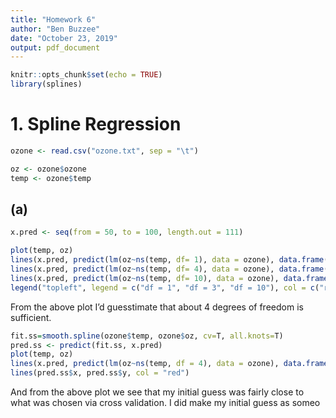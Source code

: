 ```yaml
---
title: "Homework 6"
author: "Ben Buzzee"
date: "October 23, 2019"
output: pdf_document
---
```


```r
knitr::opts_chunk$set(echo = TRUE)
library(splines)
```



# 1. Spline Regression

```r
ozone <- read.csv("ozone.txt", sep = "\t")

oz <- ozone$ozone
temp <- ozone$temp
```

## (a)
```r
x.pred <- seq(from = 50, to = 100, length.out = 111)

plot(temp, oz)           
lines(x.pred, predict(lm(oz~ns(temp, df= 1), data = ozone), data.frame(temp= x.pred)), col='red', lwd=1)
lines(x.pred, predict(lm(oz~ns(temp, df= 4), data = ozone), data.frame(temp= x.pred)), col='blue', lwd=1, lty = 2)
lines(x.pred, predict(lm(oz~ns(temp, df= 10), data = ozone), data.frame(temp= x.pred)), col='purple', lwd=1, lty = 3)
legend("topleft", legend = c("df = 1", "df = 3", "df = 10"), col = c("red", "blue", "purple"), lty = 1:3)
```

From the above plot I'd guesstimate that about 4 degrees of freedom is sufficient.

```r
fit.ss=smooth.spline(ozone$temp, ozone$oz, cv=T, all.knots=T)
pred.ss <- predict(fit.ss, x.pred)
plot(temp, oz)
lines(x.pred, predict(lm(oz~ns(temp, df = 4), data = ozone), data.frame(temp= x.pred)), col='blue', lwd=1, lty = 2)
lines(pred.ss$x, pred.ss$y, col = "red")
```

And from the above plot we see that my initial guess was fairly close to what was chosen via cross validation. I did make my initial guess as someo
